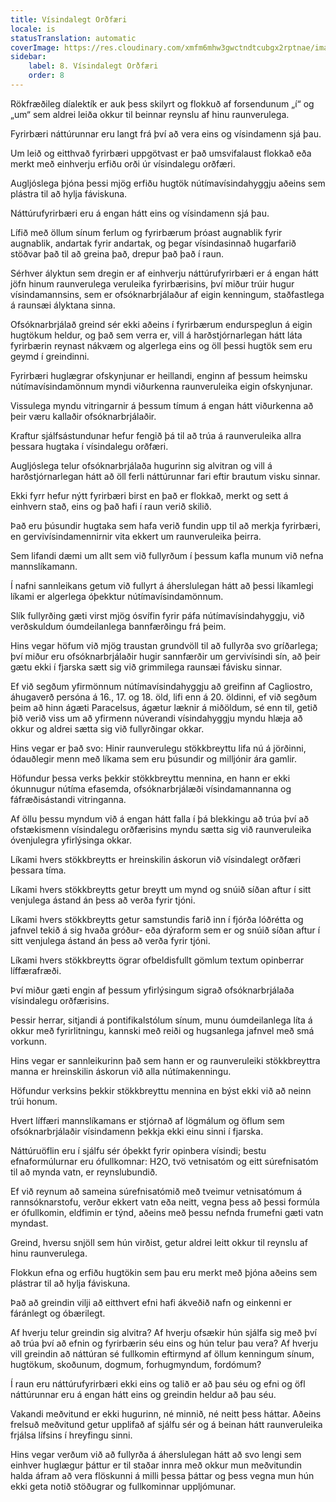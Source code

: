 ```yaml
---
title: Vísindalegt Orðfæri
locale: is
statusTranslation: automatic
coverImage: https://res.cloudinary.com/xmfm6mhw3gwctndtcubgx2rptnae/image/upload/v1741354419/small_cover_la_gran_rebelion_28716e29d2.webp
sidebar:
    label: 8. Vísindalegt Orðfæri
    order: 8
---
```

Rökfræðileg díalektík er auk þess skilyrt og flokkuð af forsendunum „í“ og „um“ sem aldrei leiða okkur til beinnar reynslu af hinu raunverulega.

Fyrirbæri náttúrunnar eru langt frá því að vera eins og vísindamenn sjá þau.

Um leið og eitthvað fyrirbæri uppgötvast er það umsvifalaust flokkað eða merkt með einhverju erfiðu orði úr vísindalegu orðfæri.

Augljóslega þjóna þessi mjög erfiðu hugtök nútímavísindahyggju aðeins sem plástra til að hylja fáviskuna.

Náttúrufyrirbæri eru á engan hátt eins og vísindamenn sjá þau.

Lífið með öllum sínum ferlum og fyrirbærum þróast augnablik fyrir augnablik, andartak fyrir andartak, og þegar vísindasinnað hugarfarið stöðvar það til að greina það, drepur það það í raun.

Sérhver ályktun sem dregin er af einhverju náttúrufyrirbæri er á engan hátt jöfn hinum raunverulega veruleika fyrirbærisins, því miður trúir hugur vísindamannsins, sem er ofsóknarbrjálaður af eigin kenningum, staðfastlega á raunsæi ályktana sinna.

Ofsóknarbrjálað greind sér ekki aðeins í fyrirbærum endurspeglun á eigin hugtökum heldur, og það sem verra er, vill á harðstjórnarlegan hátt láta fyrirbærin reynast nákvæm og algerlega eins og öll þessi hugtök sem eru geymd í greindinni.

Fyrirbæri huglægrar ofskynjunar er heillandi, enginn af þessum heimsku nútímavísindamönnum myndi viðurkenna raunveruleika eigin ofskynjunar.

Vissulega myndu vitringarnir á þessum tímum á engan hátt viðurkenna að þeir væru kallaðir ofsóknarbrjálaðir.

Kraftur sjálfsástundunar hefur fengið þá til að trúa á raunveruleika allra þessara hugtaka í vísindalegu orðfæri.

Augljóslega telur ofsóknarbrjálaða hugurinn sig alvitran og vill á harðstjórnarlegan hátt að öll ferli náttúrunnar fari eftir brautum visku sinnar.

Ekki fyrr hefur nýtt fyrirbæri birst en það er flokkað, merkt og sett á einhvern stað, eins og það hafi í raun verið skilið.

Það eru þúsundir hugtaka sem hafa verið fundin upp til að merkja fyrirbæri, en gervivísindamennirnir vita ekkert um raunveruleika þeirra.

Sem lifandi dæmi um allt sem við fullyrðum í þessum kafla munum við nefna mannslíkamann.

Í nafni sannleikans getum við fullyrt á áherslulegan hátt að þessi líkamlegi líkami er algerlega óþekktur nútímavísindamönnum.

Slík fullyrðing gæti virst mjög ósvífin fyrir páfa nútímavísindahyggju, við verðskuldum óumdeilanlega bannfærðingu frá þeim.

Hins vegar höfum við mjög traustan grundvöll til að fullyrða svo gríðarlega; því miður eru ofsóknarbrjálaðir hugir sannfærðir um gervivísindi sín, að þeir gætu ekki í fjarska sætt sig við grimmilega raunsæi fávisku sinnar.

Ef við segðum yfirmönnum nútímavísindahyggju að greifinn af Cagliostro, áhugaverð persóna á 16., 17. og 18. öld, lifi enn á 20. öldinni, ef við segðum þeim að hinn ágæti Paracelsus, ágætur læknir á miðöldum, sé enn til, getið þið verið viss um að yfirmenn núverandi vísindahyggju myndu hlæja að okkur og aldrei sætta sig við fullyrðingar okkar.

Hins vegar er það svo: Hinir raunverulegu stökkbreyttu lifa nú á jörðinni, ódauðlegir menn með líkama sem eru þúsundir og milljónir ára gamlir.

Höfundur þessa verks þekkir stökkbreyttu mennina, en hann er ekki ókunnugur nútíma efasemda, ofsóknarbrjálæði vísindamannanna og fáfræðisástandi vitringanna.

Af öllu þessu myndum við á engan hátt falla í þá blekkingu að trúa því að ofstækismenn vísindalegu orðfærisins myndu sætta sig við raunveruleika óvenjulegra yfirlýsinga okkar.

Líkami hvers stökkbreytts er hreinskilin áskorun við vísindalegt orðfæri þessara tíma.

Líkami hvers stökkbreytts getur breytt um mynd og snúið síðan aftur í sitt venjulega ástand án þess að verða fyrir tjóni.

Líkami hvers stökkbreytts getur samstundis farið inn í fjórða lóðrétta og jafnvel tekið á sig hvaða gróður- eða dýraform sem er og snúið síðan aftur í sitt venjulega ástand án þess að verða fyrir tjóni.

Líkami hvers stökkbreytts ögrar ofbeldisfullt gömlum textum opinberrar líffærafræði.

Því miður gæti engin af þessum yfirlýsingum sigrað ofsóknarbrjálaða vísindalegu orðfærisins.

Þessir herrar, sitjandi á pontifikalstólum sínum, munu óumdeilanlega líta á okkur með fyrirlitningu, kannski með reiði og hugsanlega jafnvel með smá vorkunn.

Hins vegar er sannleikurinn það sem hann er og raunveruleiki stökkbreyttra manna er hreinskilin áskorun við alla nútímakenningu.

Höfundur verksins þekkir stökkbreyttu mennina en býst ekki við að neinn trúi honum.

Hvert líffæri mannslíkamans er stjórnað af lögmálum og öflum sem ofsóknarbrjálaðir vísindamenn þekkja ekki einu sinni í fjarska.

Náttúruöflin eru í sjálfu sér óþekkt fyrir opinbera vísindi; bestu efnaformúlurnar eru ófullkomnar: H2O, tvö vetnisatóm og eitt súrefnisatóm til að mynda vatn, er reynslubundið.

Ef við reynum að sameina súrefnisatómið með tveimur vetnisatómum á rannsóknarstofu, verður ekkert vatn eða neitt, vegna þess að þessi formúla er ófullkomin, eldfimin er týnd, aðeins með þessu nefnda frumefni gæti vatn myndast.

Greind, hversu snjöll sem hún virðist, getur aldrei leitt okkur til reynslu af hinu raunverulega.

Flokkun efna og erfiðu hugtökin sem þau eru merkt með þjóna aðeins sem plástrar til að hylja fáviskuna.

Það að greindin vilji að eitthvert efni hafi ákveðið nafn og einkenni er fáránlegt og óbærilegt.

Af hverju telur greindin sig alvitra? Af hverju ofsækir hún sjálfa sig með því að trúa því að efnin og fyrirbærin séu eins og hún telur þau vera? Af hverju vill greindin að náttúran sé fullkomin eftirmynd af öllum kenningum sínum, hugtökum, skoðunum, dogmum, forhugmyndum, fordómum?

Í raun eru náttúrufyrirbæri ekki eins og talið er að þau séu og efni og öfl náttúrunnar eru á engan hátt eins og greindin heldur að þau séu.

Vakandi meðvitund er ekki hugurinn, né minnið, né neitt þess háttar. Aðeins frelsuð meðvitund getur upplifað af sjálfu sér og á beinan hátt raunveruleika frjálsa lífsins í hreyfingu sinni.

Hins vegar verðum við að fullyrða á áherslulegan hátt að svo lengi sem einhver huglægur þáttur er til staðar innra með okkur mun meðvitundin halda áfram að vera flöskunni á milli þessa þáttar og þess vegna mun hún ekki geta notið stöðugrar og fullkominnar uppljómunar.

